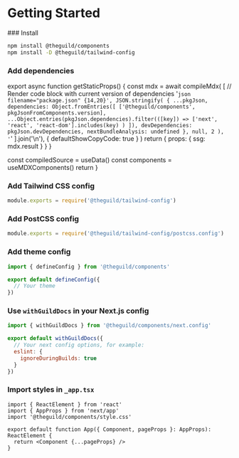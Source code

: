 
# Getting Started

<Steps>
### Install

```sh npm2yarn
npm install @theguild/components
npm install -D @theguild/tailwind-config
```

### Add dependencies

export async function getStaticProps() {
  const mdx = await compileMdx(
    [
      // Render code block with current version of dependencies
      '```json filename="package.json" {14,20}',
      JSON.stringify(
        {
          ...pkgJson,
          dependencies: Object.fromEntries([
            ['@theguild/components', pkgJsonFromComponents.version],
            ...Object.entries(pkgJson.dependencies).filter(([key]) =>
              ['next', 'react', 'react-dom'].includes(key)
            )
          ]),
          devDependencies: pkgJson.devDependencies,
          nextBundleAnalysis: undefined
        },
        null,
        2
      ),
      '```'
    ].join('\n'),
    { defaultShowCopyCode: true }
  )
  return {
    props: {
      ssg: mdx.result
    }
  }
}

  const compiledSource = useData()
  const components = useMDXComponents()
  return <MDXRemote compiledSource={compiledSource} components={components} />
}

<Dependencies />

### Add Tailwind CSS config

```js filename="tailwind.config.cjs"
module.exports = require('@theguild/tailwind-config')
```

### Add PostCSS config

```js filename="postcss.config.cjs"
module.exports = require('@theguild/tailwind-config/postcss.config')
```

### Add theme config

```ts filename="theme.config.tsx"
import { defineConfig } from '@theguild/components'

export default defineConfig({
  // Your theme
})
```

### Use `withGuildDocs` in your Next.js config

```js filename="next.config.mjs" /withGuildDocs/
import { withGuildDocs } from '@theguild/components/next.config'

export default withGuildDocs({
  // Your next config options, for example:
  eslint: {
    ignoreDuringBuilds: true
  }
})
```

### Import styles in `_app.tsx`

```tsx filename="src/pages/_app.tsx" {3}
import { ReactElement } from 'react'
import { AppProps } from 'next/app'
import '@theguild/components/style.css'

export default function App({ Component, pageProps }: AppProps): ReactElement {
  return <Component {...pageProps} />
}
```

</Steps>
